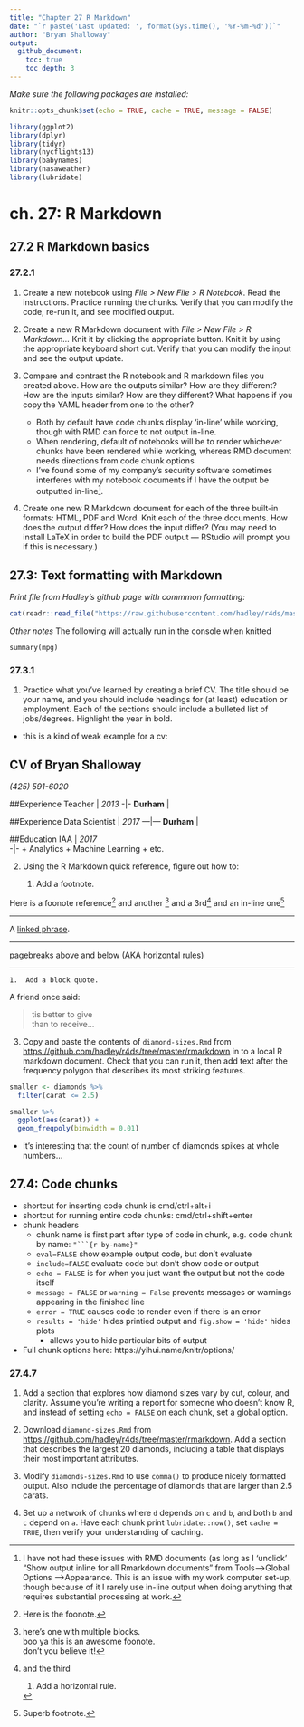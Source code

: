 ```yaml
---
title: "Chapter 27 R Markdown"
date: "`r paste('Last updated: ', format(Sys.time(), '%Y-%m-%d'))`"
author: "Bryan Shalloway"
output: 
  github_document:
    toc: true
    toc_depth: 3
---
```


*Make sure the following packages are installed:*  

```r
knitr::opts_chunk$set(echo = TRUE, cache = TRUE, message = FALSE)

library(ggplot2)
library(dplyr)
library(tidyr)
library(nycflights13)
library(babynames)
library(nasaweather)
library(lubridate)
```

# ch. 27: R Markdown

## 27.2 R Markdown basics

### 27.2.1

1.  Create a new notebook using _File > New File > R Notebook_. Read the 
    instructions. Practice running the chunks. Verify that you can modify
    the code, re-run it, and see modified output.
    
1.  Create a new R Markdown document with _File > New File > R Markdown..._
    Knit it by clicking the appropriate button. Knit it by using the 
    appropriate keyboard short cut. Verify that you can modify the
    input and see the output update.
    
1.  Compare and contrast the R notebook and R markdown files you created
    above. How are the outputs similar? How are they different? How are
    the inputs similar? How are they different? What happens if you
    copy the YAML header from one to the other?
    
    * Both by default have code chunks display 'in-line' while working, though with RMD can force to not output in-line.
    * When rendering, default of notebooks will be to render whichever chunks have been rendered while working, whereas RMD document needs directions from code chunk options
    * I've found some of my company's security software sometimes interferes with my notebook documents if I have the output be outputted in-line^[I have not had these issues with RMD documents (as long as I 'unclick' "Show output inline for all Rmarkdown documents" from Tools-->Global Options -->Appearance. This is an issue with my work computer set-up, though because of it I rarely use in-line output when doing anything that requires substantial processing at work.].

1.  Create one new R Markdown document for each of the three built-in
    formats: HTML, PDF and Word. Knit each of the three documents.
    How does the output differ? How does the input differ? (You may need
    to install LaTeX in order to build the PDF output --- RStudio will
    prompt you if this is necessary.)
    
## 27.3: Text formatting with Markdown

*Print file from Hadley's github page with commmon formatting:*
```r

cat(readr::read_file("https://raw.githubusercontent.com/hadley/r4ds/master/rmarkdown/markdown.Rmd"))
```

*Other notes*
The following will actually run in the console when knitted
```
summary(mpg)
```

### 27.3.1

1.  Practice what you've learned by creating a brief CV. The title should be
    your name, and you should include headings for (at least) education or
    employment. Each of the sections should include a bulleted list of
    jobs/degrees. Highlight the year in bold.
    
* this is a kind of weak example for a cv:
    
__CV of Bryan Shalloway__
---
_(425) 591-6020_

##Experience
Teacher | _2013_ 
-|-
__Durham__ |

##Experience
Data Scientist | _2017_ 
---|---
__Durham__ |

##Education
 IAA | _2017_  
-|-
    + Analytics
    + Machine Learning
    + etc.

    
2.  Using the R Markdown quick reference, figure out how to:

    1.  Add a footnote.
    
Here is a foonote reference[^1] and another [^2] and a 3rd[^3] and an in-line one^[Superb footnote.]

[^1]: Here is the foonote.

[^2]: 
  here's one with multiple blocks.  
  boo ya this is an awesome foonote.  
  don't you believe it!

[^3]: and the third

    
    1.  Add a horizontal rule.
    
---

A [linked phrase][id].

[id]: http://example.com/ "Title"


---

pagebreaks above and below (AKA horizontal rules)

***

    1.  Add a block quote.
    
A friend once said:

>tis better to give   
>than to receive...  

    
3.  Copy and paste the contents of `diamond-sizes.Rmd` from
    <https://github.com/hadley/r4ds/tree/master/rmarkdown> in to a local
    R markdown document. Check that you can run it, then add text after the 
    frequency polygon that describes its most striking features.

```r

smaller <- diamonds %>% 
  filter(carat <= 2.5)

smaller %>% 
  ggplot(aes(carat)) + 
  geom_freqpoly(binwidth = 0.01)

```

* It's interesting that the count of number of diamonds spikes at whole numbers...

## 27.4: Code chunks

* shortcut for inserting code chunk is cmd/ctrl+alt+i
* shortcut for running entire code chunks: cmd/ctrl+shift+enter
* chunk headers
    * chunk name is first part after type of code in chunk, e.g. code chunk by name: `"```{r by-name}"`
    * `eval=FALSE` show example output code, but don't evaluate
    * `include=FALSE` evaluate code but don't show code or output
    * `echo = FALSE` is for when you just want the output but not the code itself
    * `message = FALSE` or `warning = False` prevents messages or warnings appearing in the finished line
    * `error = TRUE` causes code to render even if there is an error
    * `results = 'hide'` hides printied output and `fig.show = 'hide'` hides plots
        * allows you to hide particular bits of output

* Full chunk options here: https://yihui.name/knitr/options/ 


### 27.4.7

1.  Add a section that explores how diamond sizes vary by cut, colour,
    and clarity. Assume you're writing a report for someone who doesn't know
    R, and instead of setting `echo = FALSE` on each chunk, set a global 
    option.

1.  Download `diamond-sizes.Rmd` from
    <https://github.com/hadley/r4ds/tree/master/rmarkdown>. Add a section
    that describes the largest 20 diamonds, including a table that displays
    their most important attributes.

1.  Modify `diamonds-sizes.Rmd` to use `comma()` to produce nicely
    formatted output. Also include the percentage of diamonds that are
    larger than 2.5 carats.

1.  Set up a network of chunks where `d` depends on `c` and `b`, and
    both `b` and `c` depend on `a`. Have each chunk print `lubridate::now()`,
    set `cache = TRUE`, then verify your understanding of caching.
    

